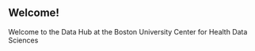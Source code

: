 ## Welcome! {.unnumbered}

Welcome to the Data Hub at the Boston University Center for Health Data Sciences
